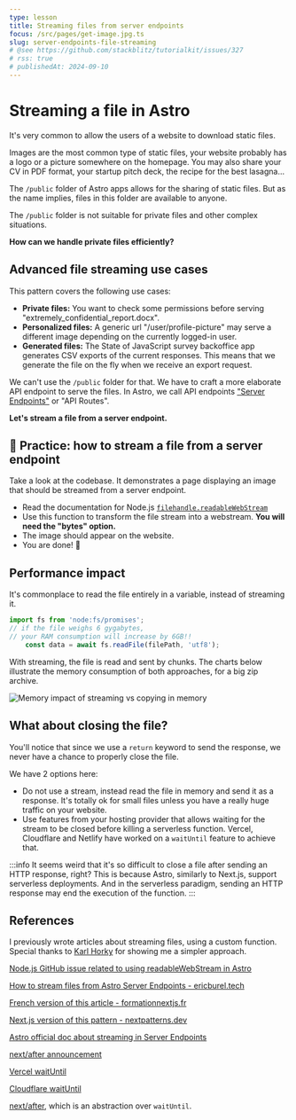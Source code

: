 ```yaml
---
type: lesson
title: Streaming files from server endpoints
focus: /src/pages/get-image.jpg.ts
slug: server-endpoints-file-streaming
# @see https://github.com/stackblitz/tutorialkit/issues/327
# rss: true
# publishedAt: 2024-09-10
---
```


<link rel="alternate" href="https://nextpatterns.dev/p/gems/route-handlers-file-streaming" />

# Streaming a file in Astro

It's very common to allow the users of a website to download static files.

Images are the most common type of static files, 
your website probably has a logo or a picture somewhere on the homepage. You may also share your CV in PDF format, your startup pitch deck, the recipe for the best lasagna...

The `/public` folder of Astro apps allows for the sharing of static files. 
But as the name implies, files in this folder are available to anyone.

The `/public` folder is not suitable for private files and other complex situations.

**How can we handle private files efficiently?**

## Advanced file streaming use cases

This pattern covers the following use cases:

- **Private files:** You want to check some permissions before serving "extremely_confidential_report.docx".
- **Personalized files:** A generic url "/user/profile-picture" may serve a different image depending on the currently logged-in user.
- **Generated files:** The State of JavaScript survey backoffice app generates CSV exports of the current responses. This means that we generate the file on the fly when we receive an export request.

We can't use the `/public` folder for that. We have to craft a more elaborate API endpoint to serve the files.
In Astro, we call API endpoints ["Server Endpoints"](https://docs.astro.build/en/guides/endpoints/#server-endpoints-api-routes) or "API Routes". 

**Let's stream a file from a server endpoint.**

## 🔨 Practice: how to stream a file from a server endpoint

Take a look at the codebase. 
It demonstrates a page displaying an image that should be streamed from a server endpoint.


<SkipPractice />

- Read the documentation for Node.js [`filehandle.readableWebStream`](https://nodejs.org/docs/v20.16.0/api/fs.html#filehandlereadablewebstreamoptions)
- Use this function to transform the file stream into a webstream. 
**You will need the "bytes" option.**
- The image should appear on the website.
- You are done! 🎉


## Performance impact

It's commonplace to read the file entirely in a variable, instead of streaming it.

```ts
import fs from 'node:fs/promises';
// if the file weighs 6 gygabytes,
// your RAM consumption will increase by 6GB!!
    const data = await fs.readFile(filePath, 'utf8');
```

With streaming, the file is read and sent by chunks.
The charts below illustrate the memory consumption of both approaches,
for a big zip archive.

![Memory impact of streaming vs copying in memory](./ram-impact.png)


## What about closing the file?

You'll notice that since we use a `return` keyword
to send the response,
we never have a chance to properly close the file.

We have 2 options here:
- Do not use a stream, instead read the file in memory and send it as a response.
It's totally ok for small files unless you have a really huge traffic on your website.
- Use features from your hosting provider that allows waiting for the stream to be closed before killing a serverless function.
Vercel, Cloudflare and Netlify have worked on a `waitUntil` feature to achieve that.

:::info
It seems weird that it's so difficult to close a file after sending an HTTP response, right?
This is because Astro, similarly to Next.js, support serverless deployments.
And in the serverless paradigm, 
sending an HTTP response may end the execution of the function.
:::


<Thanks />

## References

I previously wrote articles about streaming files,
using a custom function. Special thanks to [Karl Horky](https://github.com/karlhorky) for showing me a simpler approach.

[Node.js GitHub issue related to using readableWebStream in Astro](https://github.com/nodejs/node/issues/54041)

[How to stream files from Astro Server Endpoints - ericburel.tech](https://www.ericburel.tech/blog/nextjs-stream-files)

[French version of this article - formationnextjs.fr](https://www.formationnextjs.fr/ressources/route-handlers-et-fichiers)

[Next.js version of this pattern - nextpatterns.dev](https://nextpatterns.dev/p/gems/route-handlers-file-streaming)

[Astro official doc about streaming in Server Endpoints](https://nextjs.org/docs/app/building-your-application/routing/route-handlers#streaming)

[next/after announcement](https://nextjs.org/blog/next-15-rc#executing-code-after-a-response-with-nextafter-experimental)

[Vercel waitUntil](https://vercel.com/changelog/waituntil-is-now-available-for-vercel-functions)

[Cloudflare waitUntil](https://developers.cloudflare.com/workers/runtime-apis/context/)

[next/after](https://nextjs.org/docs/app/api-reference/functions/unstable_after), 
which is an abstraction over `waitUntil`.


<BetaBanner />